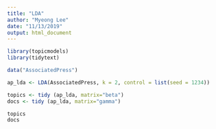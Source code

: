 ```yaml
---
title: "LDA"
author: "Myeong Lee"
date: "11/13/2019"
output: html_document
---
```


```r
library(topicmodels)
library(tidytext)

data("AssociatedPress")

ap_lda <- LDA(AssociatedPress, k = 2, control = list(seed = 1234))

topics <- tidy (ap_lda, matrix="beta")
docs <- tidy (ap_lda, matrix="gamma")

topics
docs
```

